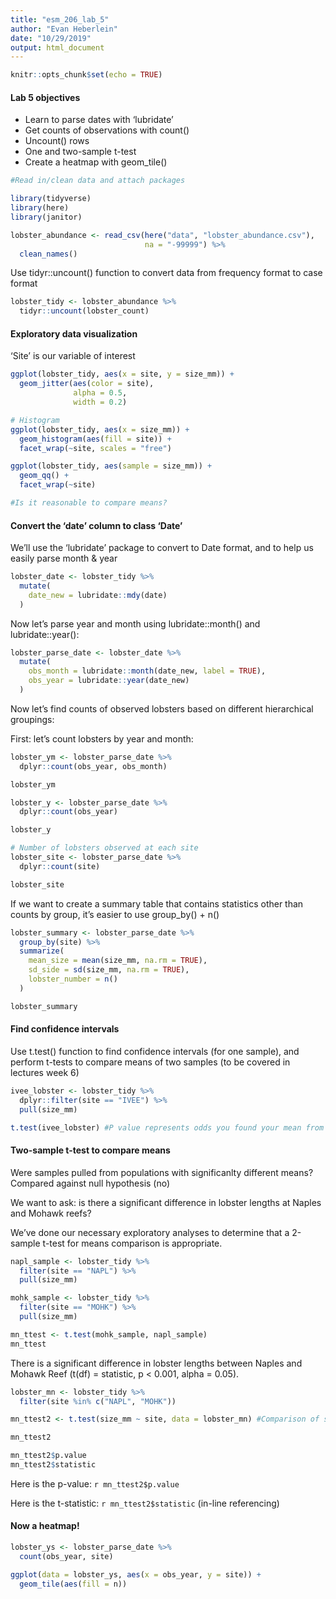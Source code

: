 ```yaml
---
title: "esm_206_lab_5"
author: "Evan Heberlein"
date: "10/29/2019"
output: html_document
---
```


```r
knitr::opts_chunk$set(echo = TRUE)
```

#### Lab 5 objectives

- Learn to parse dates with 'lubridate'
- Get counts of observations with count()
- Uncount() rows
- One and two-sample t-test
- Create a heatmap with geom_tile()

```r
#Read in/clean data and attach packages

library(tidyverse)
library(here)
library(janitor)

lobster_abundance <- read_csv(here("data", "lobster_abundance.csv"),
                              na = "-99999") %>% 
  clean_names()
```

Use tidyr::uncount() function to convert data from frequency format to case format
```r
lobster_tidy <- lobster_abundance %>% 
  tidyr::uncount(lobster_count)
```

#### Exploratory data visualization

'Site' is our variable of interest

```r
ggplot(lobster_tidy, aes(x = site, y = size_mm)) +
  geom_jitter(aes(color = site),
              alpha = 0.5,
              width = 0.2)

# Histogram
ggplot(lobster_tidy, aes(x = size_mm)) +
  geom_histogram(aes(fill = site)) +
  facet_wrap(~site, scales = "free")

ggplot(lobster_tidy, aes(sample = size_mm)) +
  geom_qq() +
  facet_wrap(~site)

#Is it reasonable to compare means?
```

#### Convert the 'date' column to class 'Date'

We'll use the 'lubridate' package to convert to Date format, and to help us easily parse month & year

```r

lobster_date <- lobster_tidy %>% 
  mutate(
    date_new = lubridate::mdy(date)
  )

```

Now let's parse year and month using lubridate::month() and lubridate::year():

```r

lobster_parse_date <- lobster_date %>% 
  mutate(
    obs_month = lubridate::month(date_new, label = TRUE),
    obs_year = lubridate::year(date_new)
  )

```

Now let's find counts of observed lobsters based on different hierarchical groupings:

First: let's count lobsters by year and month:
```r
lobster_ym <- lobster_parse_date %>% 
  dplyr::count(obs_year, obs_month)

lobster_ym

lobster_y <- lobster_parse_date %>% 
  dplyr::count(obs_year)

lobster_y

# Number of lobsters observed at each site
lobster_site <- lobster_parse_date %>% 
  dplyr::count(site)

lobster_site
```

If we want to create a summary table that contains statistics other than counts by group, it's easier to use group_by() + n()

```r
lobster_summary <- lobster_parse_date %>% 
  group_by(site) %>% 
  summarize(
    mean_size = mean(size_mm, na.rm = TRUE),
    sd_side = sd(size_mm, na.rm = TRUE),
    lobster_number = n()
  )

lobster_summary
```

#### Find confidence intervals

Use t.test() function to find confidence intervals (for one sample), and perform t-tests to compare means of two samples (to be covered in lectures week 6)

```r
ivee_lobster <- lobster_tidy %>% 
  dplyr::filter(site == "IVEE") %>% 
  pull(size_mm)

t.test(ivee_lobster) #P value represents odds you found your mean from population whose actual mean is 0

```

#### Two-sample t-test to compare means 

Were samples pulled from populations with significanlty different means? Compared against null hypothesis (no)

We want to ask: is there a significant difference in lobster lengths at Naples and Mohawk reefs?

We've done our necessary exploratory analyses to determine that a 2-sample t-test for means comparison is appropriate.

```r

napl_sample <- lobster_tidy %>% 
  filter(site == "NAPL") %>% 
  pull(size_mm)

mohk_sample <- lobster_tidy %>% 
  filter(site == "MOHK") %>% 
  pull(size_mm)

mn_ttest <- t.test(mohk_sample, napl_sample)
mn_ttest
```

There is a significant difference in lobster lengths between Naples and Mohawk Reef (t(df) = statistic, p < 0.001, alpha = 0.05).

```r
lobster_mn <- lobster_tidy %>% 
  filter(site %in% c("NAPL", "MOHK"))

mn_ttest2 <- t.test(size_mm ~ site, data = lobster_mn) #Comparison of size by site

mn_ttest2

mn_ttest2$p.value
mn_ttest2$statistic
```

Here is the p-value: `r mn_ttest2$p.value`

Here is the t-statistic: `r mn_ttest2$statistic` (in-line referencing)

#### Now a heatmap!

```r
lobster_ys <- lobster_parse_date %>% 
  count(obs_year, site)

ggplot(data = lobster_ys, aes(x = obs_year, y = site)) +
  geom_tile(aes(fill = n))
```

